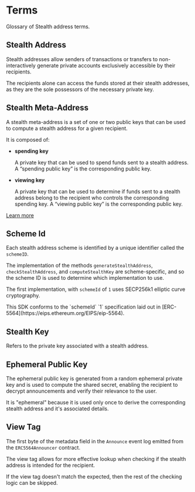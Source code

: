
# Terms

Glossary of Stealth address terms.

## Stealth Address

Stealth addresses allow senders of transactions or transfers to non-interactively generate private accounts exclusively accessible by their recipients.

The recipients alone can access the funds stored at their stealth addresses, as they are the sole possessors of the necessary private key.

## Stealth Meta-Address

A stealth meta-address is a set of one or two public keys that can be used to compute a stealth address for a given recipient.

It is composed of:

- **spending key**

  A private key that can be used to spend funds sent to a stealth address. A “spending public key” is the corresponding public key.

- **viewing key**

  A private key that can be used to determine if funds sent to a stealth address belong to the recipient who controls the corresponding spending key. A “viewing public key” is the corresponding public key.

[Learn more](https://eips.ethereum.org/EIPS/eip-5564)

## Scheme Id

Each stealth address scheme is identified by a unique identifier called the `schemeID`.

The implementation of the methods `generateStealthAddress`, `checkStealthAddress`, and `computeStealthKey` are scheme-specific, and so the scheme ID is used to determine which implementation to use.

The first implementation, with `schemeId` of `1` uses SECP256k1 elliptic curve cryptography.

<Callout type="info">
  This SDK conforms to the `schemeId` `1` specification laid out in
  [ERC-5564](https://eips.ethereum.org/EIPS/eip-5564).
</Callout>

## Stealth Key

Refers to the private key associated with a stealth address.

## Ephemeral Public Key

The ephemeral public key is generated from a random ephemeral private key and is used to compute the shared secret, enabling the recipient to decrypt announcements and verify their relevance to the user.

It is "ephemeral" because it is used only once to derive the corresponding stealth address and it's associated details.

## View Tag

The first byte of the metadata field in the `Announce` event log emitted from the `ERC5564Announcer` contract.

The view tag allows for more effective lookup when checking if the stealth address is intended for the recipient.

If the view tag doesn't match the expected, then the rest of the checking logic can be skipped.
